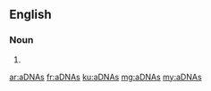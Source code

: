 {{also|adnas}}
==English==

===Noun===
{{head|en|noun plural form}}

# {{plural of|aDNA|lang=en}}

[[ar:aDNAs]]
[[fr:aDNAs]]
[[ku:aDNAs]]
[[mg:aDNAs]]
[[my:aDNAs]]